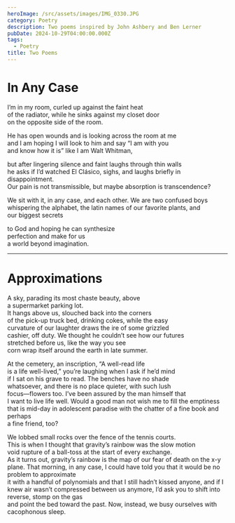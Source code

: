 ```yaml
---
heroImage: /src/assets/images/IMG_0330.JPG
category: Poetry
description: Two poems inspired by John Ashbery and Ben Lerner
pubDate: 2024-10-29T04:00:00.000Z
tags:
  - Poetry
title: Two Poems
---
```


# In Any Case

I’m in my room, curled up against the faint heat <br />
of the radiator, while he sinks against my closet door <br />
on the opposite side of the room.

<p>
	He has open wounds and is looking across the room at me <br />
	and I am hoping I will look to him and say “I am with you <br />
	and know how it is” like I am Walt Whitman,
</p>

<p>
	but after lingering silence and faint laughs through thin walls <br />
	he asks if I’d watched El Clásico, sighs, and laughs briefly in disappointment. <br />
	Our pain is not transmissible, but maybe absorption is transcendence?
</p>

<p>
	We sit with it, in any case, and each other. We are two confused boys <br />
	whispering the alphabet, the latin names of our favorite plants, and <br />
	our biggest secrets
</p>

<p>
	to God and hoping he can synthesize <br />
	perfection and make for us <br />a world beyond imagination.
</p>

---

# Approximations

A sky, parading its most chaste beauty, above <br />
a supermarket parking lot. <br />
It hangs above us, slouched back into the corners <br />
of the pick-up truck bed, drinking cokes, while the easy <br />
curvature of our laughter draws the ire of some grizzled <br />
cashier, off duty. We thought he couldn’t see how our futures <br />
stretched before us, like the way you see <br />
corn wrap itself around the earth in late summer.

<p>
	At the cemetery, an inscription, “A well-read life <br />
	is a life well-lived,” you’re laughing when I ask if he’d mind <br />
	if I sat on his grave to read. The benches have no shade <br />
	whatsoever, and there is no place quieter, with such lush <br />
	focus—flowers too. I’ve been assured by the man himself that <br />
	I want to live life well. Would a good man not wish me to fill the emptiness <br />
	that is mid-day in adolescent paradise with the chatter of a fine book and perhaps <br />a fine
	friend, too?
</p>

<p>
	We lobbed small rocks over the fence of the tennis courts. <br />
	This is when I thought that gravity’s rainbow was the slow motion <br />
	void rupture of a ball-toss at the start of every exchange. <br />
	As it turns out, gravity’s rainbow is the map of our fear of death on the x-y plane. That morning,
	in any case, I could have told you that it would be no problem to approximate <br />
	it with a handful of polynomials and that I still hadn’t kissed anyone, and if I knew air wasn’t
	compressed between us anymore, I’d ask you to shift into reverse, stomp on the gas <br />
	and point the bed toward the past. Now, instead, we busy ourselves with cacophonous sleep.
</p>
